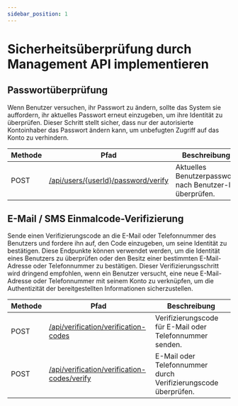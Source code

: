 ```yaml
---
sidebar_position: 1
---
```


# Sicherheitsüberprüfung durch Management API implementieren

## Passwortüberprüfung

Wenn Benutzer versuchen, ihr Passwort zu ändern, sollte das System sie auffordern, ihr aktuelles Passwort erneut einzugeben, um ihre Identität zu überprüfen. Dieser Schritt stellt sicher, dass nur der autorisierte Kontoinhaber das Passwort ändern kann, um unbefugten Zugriff auf das Konto zu verhindern.

| Methode | Pfad                                                                                                     | Beschreibung                                            |
| ------- | -------------------------------------------------------------------------------------------------------- | ------------------------------------------------------- |
| POST    | [/api/users/\{userId\}/password/verify](https://openapi.logto.io/operation/operation-verifyuserpassword) | Aktuelles Benutzerpasswort nach Benutzer-ID überprüfen. |

## E-Mail / SMS Einmalcode-Verifizierung

Sende einen Verifizierungscode an die E-Mail oder Telefonnummer des Benutzers und fordere ihn auf, den Code einzugeben, um seine Identität zu bestätigen. Diese Endpunkte können verwendet werden, um die Identität eines Benutzers zu überprüfen oder den Besitz einer bestimmten E-Mail-Adresse oder Telefonnummer zu bestätigen. Dieser Verifizierungsschritt wird dringend empfohlen, wenn ein Benutzer versucht, eine neue E-Mail-Adresse oder Telefonnummer mit seinem Konto zu verknüpfen, um die Authentizität der bereitgestellten Informationen sicherzustellen.

| Methode | Pfad                                                                                                               | Beschreibung                                                   |
| ------- | ------------------------------------------------------------------------------------------------------------------ | -------------------------------------------------------------- |
| POST    | [/api/verification/verification-codes](https://openapi.logto.io/operation/operation-createverificationcode)        | Verifizierungscode für E-Mail oder Telefonnummer senden.       |
| POST    | [/api/verification/verification-codes/verify](https://openapi.logto.io/operation/operation-verifyverificationcode) | E-Mail oder Telefonnummer durch Verifizierungscode überprüfen. |
